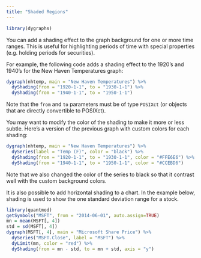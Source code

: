 ```yaml
---
title: "Shaded Regions"
---
```


```r
library(dygraphs)
```

You can add a shading effect to the graph background for one or more time ranges. This is useful for highlighting periods of time with special properties (e.g. holding periods for securities).

For example, the following code adds a shading effect to the 1920's and 1940's for the New Haven Temperatures graph:


```r
dygraph(nhtemp, main = "New Haven Temperatures") %>% 
  dyShading(from = "1920-1-1", to = "1930-1-1") %>%
  dyShading(from = "1940-1-1", to = "1950-1-1")
```

Note that the `from` and `to` parameters must be of type `POSIXct` (or objects that are directly convertible to POSIXct).

You may want to modify the color of the shading to make it more or less subtle. Here's a version of the previous graph with custom colors for each shading:

```r
dygraph(nhtemp, main = "New Haven Temperatures") %>% 
  dySeries(label = "Temp (F)", color = "black") %>%
  dyShading(from = "1920-1-1", to = "1930-1-1", color = "#FFE6E6") %>%
  dyShading(from = "1940-1-1", to = "1950-1-1", color = "#CCEBD6")
```

Note that we also changed the color of the series to black so that it contrast well with the custom background colors.

It is also possible to add horizontal shading to a chart. In the example below,
shading is used to show the one standard deviation range for a stock.

```r
library(quantmod)
getSymbols("MSFT", from = "2014-06-01", auto.assign=TRUE)
mn = mean(MSFT[, 4])
std = sd(MSFT[, 4])
dygraph(MSFT[, 4], main = "Microsoft Share Price") %>% 
  dySeries("MSFT.Close", label = "MSFT") %>%
  dyLimit(mn, color = "red") %>%
  dyShading(from = mn - std, to = mn + std, axis = "y")
```





